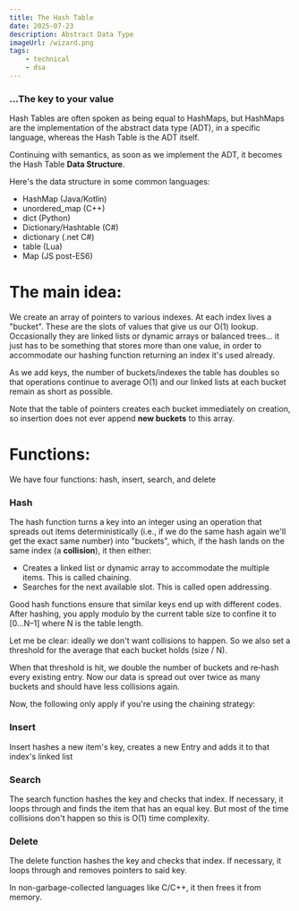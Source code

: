 ```yaml
---
title: The Hash Table
date: 2025-07-23
description: Abstract Data Type
imageUrl: /wizard.png
tags:
    - technical
    - dsa
---
```


### ...The key to your value

Hash Tables are often spoken as being equal to HashMaps, but HashMaps are the implementation of the abstract data type (ADT), in a specific language, whereas the Hash Table is the ADT itself.

Continuing with semantics, as soon as we implement the ADT, it becomes the Hash Table **Data Structure**.

Here's the data structure in some common languages:

-   HashMap (Java/Kotlin)
-   unordered_map (C++)
-   dict (Python)
-   Dictionary/Hashtable (C#)
-   dictionary (.net C#)
-   table (Lua)
-   Map (JS post-ES6)

# The main idea:

We create an array of pointers to various indexes. At each index lives a "bucket". These are the slots of values that give us our O(1) lookup.
Occasionally they are linked lists or dynamic arrays or balanced trees... it just has to be something that stores more than one value, in order to accommodate our hashing function returning an index it's used already.

As we add keys, the number of buckets/indexes the table has doubles so that operations continue to average O(1) and our linked lists at each bucket remain as short as possible.

Note that the table of pointers creates each bucket immediately on creation, so insertion does not ever append **new buckets** to this array.

# Functions:

We have four functions: hash, insert, search, and delete

### Hash

The hash function turns a key into an integer using an operation that spreads out items deterministically (i.e., if we do the same hash again we'll get the exact same number) into "buckets", which, if the hash lands on the same index (a **collision**), it then either:

-   Creates a linked list or dynamic array to accommodate the multiple items. This is called chaining.
-   Searches for the next available slot. This is called open addressing.

Good hash functions ensure that similar keys end up with different codes.
After hashing, you apply modulo by the current table size to confine it to [0…N–1] where N is the table length.

Let me be clear: ideally we don't want collisions to happen. So we also set a threshold for the average that each bucket holds (size / N).

When that threshold is hit, we double the number of buckets and re‑hash every existing entry. Now our data is spread out over twice as many buckets and should have less collisions again.

Now, the following only apply if you're using the chaining strategy:

### Insert

Insert hashes a new item's key, creates a new Entry and adds it to that index's linked list

### Search

The search function hashes the key and checks that index. If necessary, it loops through and finds the item that has an equal key. But most of the time collisions don't happen so this is O(1) time complexity.

### Delete

The delete function hashes the key and checks that index. If necessary, it loops through and removes pointers to said key.

In non-garbage-collected languages like C/C++, it then frees it from memory.
